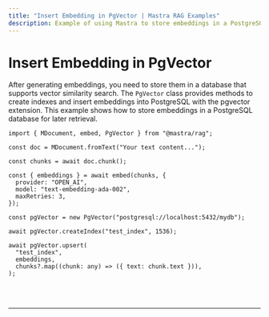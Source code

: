 ```yaml
---
title: "Insert Embedding in PgVector | Mastra RAG Examples"
description: Example of using Mastra to store embeddings in a PostgreSQL database with the pgvector extension for similarity search.
---
```



# Insert Embedding in PgVector

After generating embeddings, you need to store them in a database that supports vector similarity search. The `PgVector` class provides methods to create indexes and insert embeddings into PostgreSQL with the pgvector extension. This example shows how to store embeddings in a PostgreSQL database for later retrieval.

```tsx copy
import { MDocument, embed, PgVector } from "@mastra/rag";

const doc = MDocument.fromText("Your text content...");

const chunks = await doc.chunk();

const { embeddings } = await embed(chunks, {
  provider: "OPEN_AI",
  model: "text-embedding-ada-002",
  maxRetries: 3,
});

const pgVector = new PgVector("postgresql://localhost:5432/mydb");

await pgVector.createIndex("test_index", 1536);

await pgVector.upsert(
  "test_index",
  embeddings,
  chunks?.map((chunk: any) => ({ text: chunk.text })),
);
```

<br />
<br />
<hr className="dark:border-[#404040] border-gray-300" />
<br />
<br />
<GithubLink
  link={
    "https://github.com/mastra-ai/mastra/blob/main/examples/basics/rag/insert-embedding-in-pgvector"
  }
/>
